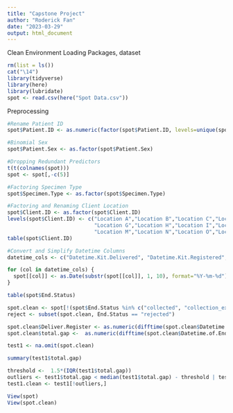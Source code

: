 ```yaml
---
title: "Capstone Project"
author: "Roderick Fan"
date: "2023-03-29"
output: html_document
---
```


Clean Environment
Loading Packages, dataset
```r
rm(list = ls())
cat("\14")
library(tidyverse)
library(here)
library(lubridate)
spot <- read.csv(here("Spot Data.csv"))
```

Preprocessing
```r
#Rename Patient ID
spot$Patient.ID <- as.numeric(factor(spot$Patient.ID, levels=unique(spot$Patient.ID)))

#Binomial Sex
spot$Patient.Sex <- as.factor(spot$Patient.Sex)

#Dropping Redundant Predictors
t(t(colnames(spot)))
spot <- spot[,-c(5)]

#Factoring Specimen Type
spot$Specimen.Type <- as.factor(spot$Specimen.Type)

#Factoring and Renaming Client Location
spot$Client.ID <- as.factor(spot$Client.ID)
levels(spot$Client.ID) <- c("Location A","Location B","Location C","Location D","Location E","Location F",
                            "Location G","Location H","Location I","Location J","Location K","Location L",
                            "Location M","Location N","Location O","Location P","Location Q","Location R")
table(spot$Client.ID)

#Convert and Simplify Datetime Columns
datetime_cols <- c("Datetime.Kit.Delivered", "Datetime.Kit.Registered", "Datetime.Sample.Sent.In", "Datetime.Sample.Received", "Datetime.of.End.Status")

for (col in datetime_cols) {
  spot[[col]] <- as.Date(substr(spot[[col]], 1, 10), format="%Y-%m-%d")
}

table(spot$End.Status)
```


```r
spot.clean <- spot[!(spot$End.Status %in% c("collected", "collection_exception","delivered","delivery_exception","partially_resulted","received")),]
reject <- subset(spot.clean, End.Status == "rejected")

spot.clean$Deliver.Register <- as.numeric(difftime(spot.clean$Datetime.Kit.Registered, spot.clean$Datetime.Kit.Delivered,units = "day"))
spot.clean$total.gap <-  as.numeric(difftime(spot.clean$Datetime.of.End.Status, spot.clean$Datetime.Kit.Delivered,units = "day"))

test1 <- na.omit(spot.clean)

summary(test1$total.gap)

threshold <-  1.5*(IQR(test1$total.gap))
outliers <- test1$total.gap < median(test1$total.gap) - threshold | test1$total.gap > median(test1$total.gap) + threshold
test1.clean <- test1[!outliers,]

View(spot)
View(spot.clean)


```





```r






```





